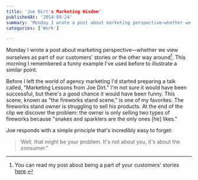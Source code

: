 ```yaml
---
title: 'Joe Dirt's Marketing Wisdom'
publishedAt: '2014-09-24'
summary: 'Monday I wrote a post about marketing perspective—whether we view ourselves as part of our customers' stories or the other way around[^1]. This morning I remembered a funny example I've used before to...'
categories: ['Work']

---
```


Monday I wrote a post about marketing perspective—whether we view ourselves as part of our customers' stories or the other way around[^1]. This morning I remembered a funny example I've used before to illustrate a similar point.

Before I left the world of agency marketing I'd started preparing a talk called, "Marketing Lessons from Joe Dirt." I'm not sure it would have been successful, but there's a good chance it would have been funny. This scene, known as "the fireworks stand scene," is one of my favorites. The fireworks stand owner is struggling to sell his products. At the end of the clip we discover the problem: the owner is only selling two types of fireworks because "snakes and sparklers are the only ones [he] likes."

Joe responds with a simple principle that's incredibly easy to forget:

> Well, that might be your problem. It's not about you, it's about the consumer."

<YouTube id="jw7ajsKmbd4" />

[^1]: You can read my post about being a part of your customers' stories [here](/blog/its-the-customers-story-not-yours).
